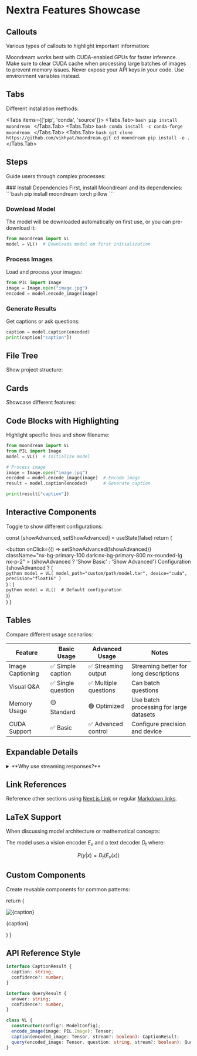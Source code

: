 # Nextra Features Showcase

## Callouts

Various types of callouts to highlight important information:


<Callout type="info">
  Moondream works best with CUDA-enabled GPUs for faster inference.
</Callout>

<Callout type="warning">
  Make sure to clear CUDA cache when processing large batches of images to prevent memory issues.
</Callout>

<Callout type="error">
  Never expose your API keys in your code. Use environment variables instead.
</Callout>

## Tabs

Different installation methods:


<Tabs items={['pip', 'conda', 'source']}>
  <Tabs.Tab>
    ```bash
    pip install moondream
    ```
  </Tabs.Tab>
  <Tabs.Tab>
    ```bash
    conda install -c conda-forge moondream
    ```
  </Tabs.Tab>
  <Tabs.Tab>
    ```bash
    git clone https://github.com/vikhyat/moondream.git
    cd moondream
    pip install -e .
    ```
  </Tabs.Tab>
</Tabs>

## Steps

Guide users through complex processes:


<Steps>
### Install Dependencies
First, install Moondream and its dependencies:
```bash
pip install moondream torch pillow
```

### Download Model
The model will be downloaded automatically on first use, or you can pre-download it:
```python
from moondream import VL
model = VL()  # Downloads model on first initialization
```

### Process Images
Load and process your images:
```python
from PIL import Image
image = Image.open("image.jpg")
encoded = model.encode_image(image)
```

### Generate Results
Get captions or ask questions:
```python
caption = model.caption(encoded)
print(caption["caption"])
```
</Steps>

## File Tree

Show project structure:


<FileTree>
  <FileTree.Folder name="moondream-project" defaultOpen>
    <FileTree.Folder name="images">
      <FileTree.Folder name="input">
        <FileTree.File name="sample.jpg" />
      </FileTree.Folder>
      <FileTree.Folder name="output" />
    </FileTree.Folder>
    <FileTree.Folder name="src">
      <FileTree.File name="main.py" />
      <FileTree.File name="utils.py" />
    </FileTree.Folder>
    <FileTree.File name="requirements.txt" />
    <FileTree.File name="README.md" />
  </FileTree.Folder>
</FileTree>

## Cards

Showcase different features:


<Cards>
  <Cards.Card
    icon="🖼️"
    title="Image Captioning"
    href="/docs/examples/basic-usage#image-captioning"
  />
  <Cards.Card
    icon="💬"
    title="Visual Q&A"
    href="/docs/examples/basic-usage#visual-question-answering"
  />
  <Cards.Card
    icon="🚀"
    title="Batch Processing"
    href="/docs/examples/batch-processing"
  />
  <Cards.Card
    icon="📱"
    title="Streamlit Interface"
    href="/docs/examples/streamlit-chat"
  />
</Cards>

## Code Blocks with Highlighting

Highlight specific lines and show filename:

```python filename="example.py" {3,7-8} showLineNumbers
from moondream import VL
from PIL import Image
model = VL()  # Initialize model

# Process image
image = Image.open("image.jpg")
encoded = model.encode_image(image)  # Encode image
result = model.caption(encoded)      # Generate caption

print(result["caption"])
```

## Interactive Components

Toggle to show different configurations:


  const [showAdvanced, setShowAdvanced] = useState(false)
  return (
    <div className="nextra-button-group">
      <button
        onClick={() => setShowAdvanced(!showAdvanced)}
        className="nx-bg-primary-100 dark:nx-bg-primary-800 nx-rounded-lg nx-p-2"
      >
        {showAdvanced ? 'Show Basic' : 'Show Advanced'} Configuration
      </button>
      {showAdvanced ? (
        <div className="mt-4">
          ```python
          model = VL(
              model_path="custom/path/model.tar",
              device="cuda",
              precision="float16"
          )
          ```
        </div>
      ) : (
        <div className="mt-4">
          ```python
          model = VL()  # Default configuration
          ```
        </div>
      )}
    </div>
  )
}

<ModelConfig />

## Tables

Compare different usage scenarios:

| Feature | Basic Usage | Advanced Usage | Notes |
| --- | --- | --- | --- |
| Image Captioning | ✅ Simple caption | ✅ Streaming output | Streaming better for long descriptions |
| Visual Q&A | ✅ Single question | ✅ Multiple questions | Can batch questions |
| Memory Usage | 🟡 Standard | 🟢 Optimized | Use batch processing for large datasets |
| CUDA Support | ✅ Basic | ✅ Advanced control | Configure precision and device |

## Expandable Details

<details>
  <summary>**Why use streaming responses?**</summary>
  Streaming responses are useful when:
  - Generating long descriptions
  - Creating real-time interfaces
  - Providing immediate feedback to users
  
  ```python
  # Example of streaming
  for token in model.caption(encoded_image, stream=True)["caption"]:
      print(token, end="", flush=True)
  ```
</details>

## Link References

Reference other sections using [Next.js Link](/docs/advanced/configuration) or regular [Markdown links](https://github.com/vikhyat/moondream).

## LaTeX Support

When discussing model architecture or mathematical concepts:

The model uses a vision encoder $E_v$ and a text decoder $D_t$ where:

```math
P(y|x) = D_t(E_v(x))
```

## Custom Components

Create reusable components for common patterns:

  return (
    <div className="nx-my-4">
      <img src={src} alt={caption} className="nx-rounded-lg" />
      <p className="nx-text-sm nx-text-gray-500 nx-mt-2">{caption}</p>
    </div>
  )
}

<ImageExample 
  src="/examples/sample.jpg"
  caption="Example of Moondream analyzing an image"
/>

## API Reference Style

```typescript filename="types.ts"
interface CaptionResult {
  caption: string;
  confidence?: number;
}

interface QueryResult {
  answer: string;
  confidence?: number;
}

class VL {
  constructor(config?: ModelConfig);
  encode_image(image: PIL.Image): Tensor;
  caption(encoded_image: Tensor, stream?: boolean): CaptionResult;
  query(encoded_image: Tensor, question: string, stream?: boolean): QueryResult;
}
``` 